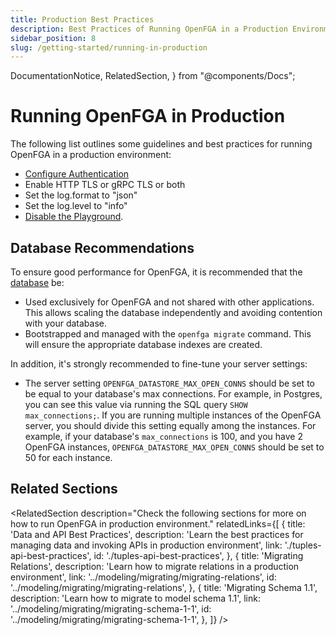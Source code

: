 ```yaml
---
title: Production Best Practices
description: Best Practices of Running OpenFGA in a Production Environment
sidebar_position: 8
slug: /getting-started/running-in-production
---
```


  DocumentationNotice,
  RelatedSection,
} from "@components/Docs";

# Running OpenFGA in Production

<DocumentationNotice />

The following list outlines some guidelines and best practices for running OpenFGA in a production environment:

- [Configure Authentication](./setup-openfga/docker-setup.mdx#configuring-authentication)
- Enable HTTP TLS or gRPC TLS or both
- Set the log.format to "json"
- Set the log.level to "info"
- [Disable the Playground](./setup-openfga/docker-setup.mdx#playground).

## Database Recommendations

To ensure good performance for OpenFGA, it is recommended that the [database](./setup-openfga/docker-setup.mdx#configuring-data-storage) be:
- Used exclusively for OpenFGA and not shared with other applications. This allows scaling the database independently and avoiding contention with your database.
- Bootstrapped and managed with the `openfga migrate` command. This will ensure the appropriate database indexes are created.

In addition, it's strongly recommended to fine-tune your server settings:

- The server setting `OPENFGA_DATASTORE_MAX_OPEN_CONNS` should be set to be equal to your database's max connections. For example, in Postgres, you can see this value via running the SQL query `SHOW max_connections;`. If you are running multiple instances of the OpenFGA server, you should divide this setting equally among the instances. For example, if your database's `max_connections` is 100, and you have 2 OpenFGA instances, `OPENFGA_DATASTORE_MAX_OPEN_CONNS` should be set to 50 for each instance.

## Related Sections

<RelatedSection
  description="Check the following sections for more on how to run OpenFGA in production environment."
  relatedLinks={[
    {
      title: 'Data and API Best Practices',
      description: 'Learn the best practices for managing data and invoking APIs in production environment',
      link: './tuples-api-best-practices',
      id: './tuples-api-best-practices',
    },
    {
      title: 'Migrating Relations',
      description: 'Learn how to migrate relations in a production environment',
      link: '../modeling/migrating/migrating-relations',
      id: '../modeling/migrating/migrating-relations',
    },
    {
      title: 'Migrating Schema 1.1',
      description: 'Learn how to migrate to model schema 1.1',
      link: '../modeling/migrating/migrating-schema-1-1',
      id: '../modeling/migrating/migrating-schema-1-1',
    },
  ]}
/>
